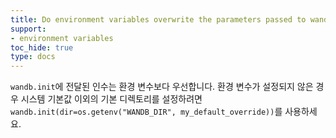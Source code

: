 ```yaml
---
title: Do environment variables overwrite the parameters passed to wandb.init()?
support:
- environment variables
toc_hide: true
type: docs
---
```


`wandb.init`에 전달된 인수는 환경 변수보다 우선합니다. 환경 변수가 설정되지 않은 경우 시스템 기본값 이외의 기본 디렉토리를 설정하려면 `wandb.init(dir=os.getenv("WANDB_DIR", my_default_override))`를 사용하세요.

